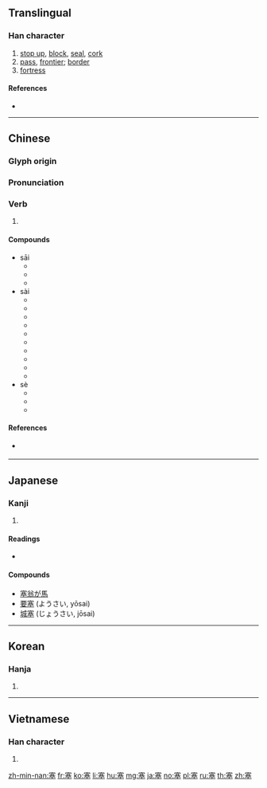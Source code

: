 ==Translingual==

===Han character===
{{Han char|rn=32|rad=土|as=10|sn=13|four=30104|canj=JTCG|ids=⿱𡨄土}}

# [[stop up]], [[block]], [[seal]], [[cork]]
# [[pass]], [[frontier]]; [[border]]
# [[fortress]]

====References====
* {{Han ref|kx=0236.090|dkj=05349|dj=0474.020|hdz=10475.010|uh=585E|ud=22622|bh=B6EB|bd=46827}}

----

==Chinese==
{{zh-forms}}

===Glyph origin===
{{Han etym}}

===Pronunciation===
{{zh-pron
|m=sāi,sài,sè
|c=coi3,sak1
|mn=sat/sài
|mc=y
|oc=y
|ma=Zh-sai.ogg
|cat=v,n
}}

===Verb===
{{zh-verb}}

# {{rfdef|lang=zh}}

====Compounds====
* sāi
** {{zh-l|塞車}}
** {{zh-l|塞牙}}
** {{zh-l|塞子}}
* sài
** {{zh-l|塞北}}
** {{zh-l|塞爾維亞}}
** {{zh-l|塞拉利昂}}
** {{zh-l|塞納河}}
** {{zh-l|塞內加爾}}
** {{zh-l|塞浦路斯}}
** {{zh-l|塞舌爾}}
** {{zh-l|塞外}}
** {{zh-l|塞維利亞}}
** {{zh-l|塞翁失馬}}
* sè
** {{zh-l|塞擦音}}
** {{zh-l|塞音}}
** {{zh-l|塞責}}

====References====
* {{qualifier|Min Nan}} {{thcwd|9387}}

----

==Japanese==

===Kanji===
{{ja-kanji|grade=c|rs=土10}}

# {{defn|lang=ja|sort=土10}}

====Readings====
* {{ja-readings|on=[[そく]] (soku), [[さい]] (sai)|kun=[[ふさぐ]] (fusagu), [[みちる]] (michiru), [[とりで]] (toride)}}

====Compounds====
* [[塞翁が馬]]
* [[要塞]] (ようさい, yōsai)
* [[城塞]] (じょうさい, jōsai)

----

==Korean==

===Hanja===
{{ko-hanja|hangeul=[[새]], [[색]]|rv=sae, saek|mr=sae, saek|y=say, sayk}}

# {{defn|lang=ko|sort=土10}}

----

==Vietnamese==

===Han character===
{{vi-hantu|[[tắc]], [[tái]]|rs=土10}}

# {{defn|lang=vi|sort=土10}}

[[zh-min-nan:塞]]
[[fr:塞]]
[[ko:塞]]
[[li:塞]]
[[hu:塞]]
[[mg:塞]]
[[ja:塞]]
[[no:塞]]
[[pl:塞]]
[[ru:塞]]
[[th:塞]]
[[zh:塞]]